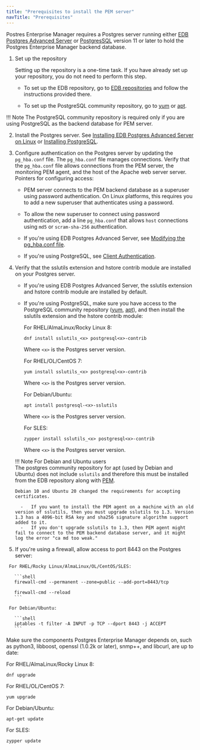 ```yaml
---
title: "Prerequisites to install the PEM server"
navTitle: "Prerequisites"
---
```


Postres Enterprise Manager requires a Postgres server running either [EDB Postgres Advanced Server](/epas/latest) or [PostgresSQL](/supported-open-source/postgresql/) version 11 or later to hold the Postgres Enterprise Manager backend database. 
  
  1. Set up the repository

     Setting up the repository is a one-time task. If you have already set up your repository, you do not need to perform this step.

     -  To set up the EDB repository, go to [EDB repositories](https://www.enterprisedb.com/repos-downloads) and follow the instructions provided there.

     -  To set up the PostgreSQL community repository, go to [yum](https://www.postgresql.org/download/linux/redhat/) or [apt](https://wiki.postgresql.org/wiki/Apt).
   
   !!! Note
       The PostgreSQL community repository is required only if you are using PostgreSQL as the backend database for PEM server.

  2. Install the Postgres server. See [Installing EDB Postgres Advanced Server on Linux](/epas/latest/epas_inst_linux) or [Installing PostgreSQL](/supported-open-source/postgresql/installer/).
  
  3. Configure authentication on the Postgres server by updating the `pg_hba.conf` file. The `pg_hba.conf` file manages connections. Verify that the `pg_hba.conf` file allows connections from the PEM server, the monitoring PEM agent, and the host of the Apache web server server. Pointers for configuring access:
  
     - PEM server connects to the PEM backend database as a superuser using password authentication. On Linux platforms, this requires you to add a new superuser that authenticates using a password.
     
     - To allow the new superuser to connect using password authentication, add a line `pg_hba.conf` that allows `host` connections using `md5` or `scram-sha-256` authentication.

     - If you're using EDB Postgres Advanced Server, see [Modifying the pg_hba.conf file](/pem/latest/managing_database_server/#modifying-the-pg_hbaconf-file).

     - If you're using PostgreSQL, see [Client Authentication](https://www.postgresql.org/docs/current/auth-pg-hba-conf.html).

  4.  Verify that the sslutils extension and hstore contrib module are installed on your Postgres server.

      -   If you're using EDB Postgres Advanced Server, the sslutils extension and hstore contrib module are installed by default.

      -   If you're using PostgreSQL, make sure you have access to the PostgreSQL community repository ([yum](https://www.postgresql.org/download/linux/redhat/), [apt](https://wiki.postgresql.org/wiki/Apt)), and then install the sslutils extension and the hstore contrib module: 

          For RHEL/AlmaLinux/Rocky Linux 8:
          
          ```shell
          dnf install sslutils_<x> postgresql<x>-contrib
          ```

          Where `<x>` is the Postgres server version.

          For RHEL/OL/CentOS 7:
          
          ```shell
          yum install sslutils_<x> postgresql<x>-contrib
          ```

          Where `<x>` is the Postgres server version.

          For Debian/Ubuntu:
          
          ```shell
          apt install postgresql-<x>-sslutils
          ```

          Where `<x>` is the Postgres server version.

          For SLES:
          
          ```shell
          zypper install sslutils_<x> postgresql<x>-contrib
          ```

          Where `<x>` is the Postgres server version.

      !!! Note For Debian and Ubuntu users     
          The postgres community repository for apt (used by Debian and Ubuntu) does not include `sslutils` and therefore this must be installed from the EDB repository along with [PEM](/installing_pem_server_using_edb_repository/index.mdx).
          
          Debian 10 and Ubuntu 20 changed the requirements for accepting certificates.

            -   If you want to install the PEM agent on a machine with an old version of sslutils, then you must upgrade sslutils to 1.3. Version 1.3 has a 4096-bit RSA key and sha256 signature algorithm support added to it.
            -   If you don't upgrade sslutils to 1.3, then PEM agent might fail to connect to the PEM backend database server, and it might log the error "ca md too weak."

   4.  If you're using a firewall, allow access to port 8443 on the Postgres server:

     For RHEL/Rocky Linux/AlmaLinux/OL/CentOS/SLES:

       ```shell
       firewall-cmd --permanent --zone=public --add-port=8443/tcp
     
       firewall-cmd --reload
       ```
       
     For Debian/Ubuntu:

       ```shell
       iptables -t filter -A INPUT -p TCP --dport 8443 -j ACCEPT
       ```

Make sure the components Postgres Enterprise Manager depends on, such as python3, libboost, openssl (1.0.2k or later), snmp++, and libcurl, are up to date: 

   For RHEL/AlmaLinux/Rocky Linux 8:

   ```shell
   dnf upgrade
   ```

   For RHEL/OL/CentOS 7:
   
   ```shell
   yum upgrade
   ```

   For Debian/Ubuntu:
   
   ```shell
   apt-get update
   ```

   For SLES:
   
   ```shell
   zypper update
   ```
